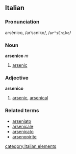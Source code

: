 ==Italian==
===Pronunciation===
arsènico, /arˈsɛniko/, /<tt>ar"sEniko</tt>/
===Noun===
'''arsenico''' ''m''

# [[arsenic]]

===Adjective===
'''arsenico'''

# [[arsenic]], [[arsenical]]

===Related terms===
*[[arseniato]]
*[[arsenicale]]
*[[arsenicato]]
*[[arsenopirite]]
[[category:Italian elements]]